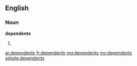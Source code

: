 ==English==

===Noun===
'''dependents'''

# {{plural of|dependent}}

[[ar:dependents]]
[[fr:dependents]]
[[mg:dependents]]
[[my:dependents]]
[[simple:dependents]]